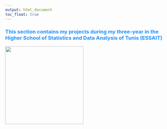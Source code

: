 ```yaml
---
output: html_document
toc_float: true
---
```


<style> 
  #header { 
    color: red;
    text-align: center;
  }

  h3 {
    color: DodgerBlue;
    Font-Weight: Bold;
  }
  .section h3 {
    padding-top: 56px;
    margin-top: -56px;
    font-weight: 600;
}
</style>


<link rel="stylesheet" href="styles.css" type="text/css">


### This section contains my projects during my three-year in the Higher School of Statistics and Data Analysis of Tunis (ESSAIT) 

![](image/img.png){width=250px}
